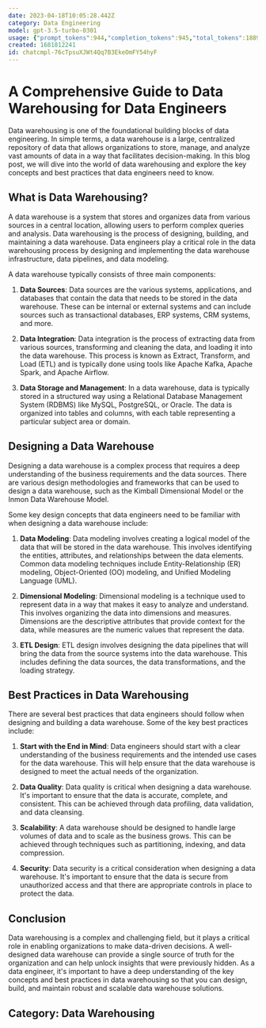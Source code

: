 ```yaml
---
date: 2023-04-18T10:05:28.442Z
category: Data Engineering
model: gpt-3.5-turbo-0301
usage: {"prompt_tokens":944,"completion_tokens":945,"total_tokens":1889}
created: 1681812241
id: chatcmpl-76cTpsuXJWt4Qq7B3EkeOmFY54hyF
---
```


# A Comprehensive Guide to Data Warehousing for Data Engineers

Data warehousing is one of the foundational building blocks of data engineering. In simple terms, a data warehouse is a large, centralized repository of data that allows organizations to store, manage, and analyze vast amounts of data in a way that facilitates decision-making. In this blog post, we will dive into the world of data warehousing and explore the key concepts and best practices that data engineers need to know.

## What is Data Warehousing?

A data warehouse is a system that stores and organizes data from various sources in a central location, allowing users to perform complex queries and analysis. Data warehousing is the process of designing, building, and maintaining a data warehouse. Data engineers play a critical role in the data warehousing process by designing and implementing the data warehouse infrastructure, data pipelines, and data modeling.

A data warehouse typically consists of three main components:

1. **Data Sources**: Data sources are the various systems, applications, and databases that contain the data that needs to be stored in the data warehouse. These can be internal or external systems and can include sources such as transactional databases, ERP systems, CRM systems, and more.

2. **Data Integration**: Data integration is the process of extracting data from various sources, transforming and cleaning the data, and loading it into the data warehouse. This process is known as Extract, Transform, and Load (ETL) and is typically done using tools like Apache Kafka, Apache Spark, and Apache Airflow.

3. **Data Storage and Management**: In a data warehouse, data is typically stored in a structured way using a Relational Database Management System (RDBMS) like MySQL, PostgreSQL, or Oracle. The data is organized into tables and columns, with each table representing a particular subject area or domain.

## Designing a Data Warehouse

Designing a data warehouse is a complex process that requires a deep understanding of the business requirements and the data sources. There are various design methodologies and frameworks that can be used to design a data warehouse, such as the Kimball Dimensional Model or the Inmon Data Warehouse Model.

Some key design concepts that data engineers need to be familiar with when designing a data warehouse include:

1. **Data Modeling**: Data modeling involves creating a logical model of the data that will be stored in the data warehouse. This involves identifying the entities, attributes, and relationships between the data elements. Common data modeling techniques include Entity-Relationship (ER) modeling, Object-Oriented (OO) modeling, and Unified Modeling Language (UML).

2. **Dimensional Modeling**: Dimensional modeling is a technique used to represent data in a way that makes it easy to analyze and understand. This involves organizing the data into dimensions and measures. Dimensions are the descriptive attributes that provide context for the data, while measures are the numeric values that represent the data.

3. **ETL Design**: ETL design involves designing the data pipelines that will bring the data from the source systems into the data warehouse. This includes defining the data sources, the data transformations, and the loading strategy.

## Best Practices in Data Warehousing

There are several best practices that data engineers should follow when designing and building a data warehouse. Some of the key best practices include:

1. **Start with the End in Mind**: Data engineers should start with a clear understanding of the business requirements and the intended use cases for the data warehouse. This will help ensure that the data warehouse is designed to meet the actual needs of the organization.

2. **Data Quality**: Data quality is critical when designing a data warehouse. It's important to ensure that the data is accurate, complete, and consistent. This can be achieved through data profiling, data validation, and data cleansing.

3. **Scalability**: A data warehouse should be designed to handle large volumes of data and to scale as the business grows. This can be achieved through techniques such as partitioning, indexing, and data compression.

4. **Security**: Data security is a critical consideration when designing a data warehouse. It's important to ensure that the data is secure from unauthorized access and that there are appropriate controls in place to protect the data.

## Conclusion

Data warehousing is a complex and challenging field, but it plays a critical role in enabling organizations to make data-driven decisions. A well-designed data warehouse can provide a single source of truth for the organization and can help unlock insights that were previously hidden. As a data engineer, it's important to have a deep understanding of the key concepts and best practices in data warehousing so that you can design, build, and maintain robust and scalable data warehouse solutions.

## Category: Data Warehousing